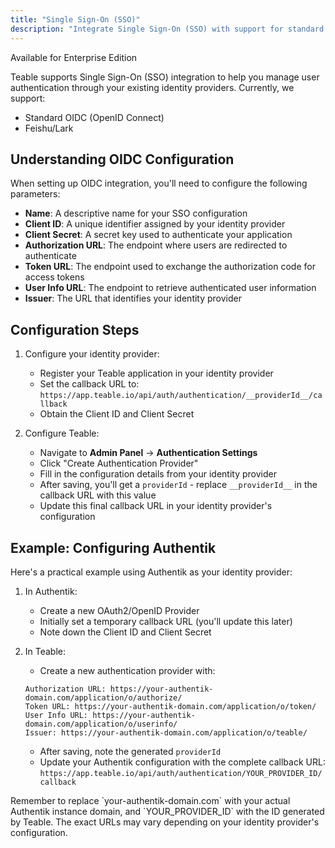 ```yaml
---
title: "Single Sign-On (SSO)"
description: "Integrate Single Sign-On (SSO) with support for standard OIDC and Feishu/Lark"
---
```


<Tip>Available for Enterprise Edition</Tip>

Teable supports Single Sign-On (SSO) integration to help you manage user authentication through your existing identity providers. Currently, we support:

* Standard OIDC (OpenID Connect)
* Feishu/Lark

## Understanding OIDC Configuration

When setting up OIDC integration, you'll need to configure the following parameters:

- **Name**: A descriptive name for your SSO configuration
- **Client ID**: A unique identifier assigned by your identity provider
- **Client Secret**: A secret key used to authenticate your application
- **Authorization URL**: The endpoint where users are redirected to authenticate
- **Token URL**: The endpoint used to exchange the authorization code for access tokens
- **User Info URL**: The endpoint to retrieve authenticated user information
- **Issuer**: The URL that identifies your identity provider

## Configuration Steps

1. Configure your identity provider:
   - Register your Teable application in your identity provider
   - Set the callback URL to: `https://app.teable.io/api/auth/authentication/__providerId__/callback`
   - Obtain the Client ID and Client Secret

2. Configure Teable:
   - Navigate to **Admin Panel** → **Authentication Settings**
   - Click "Create Authentication Provider"
   - Fill in the configuration details from your identity provider
   - After saving, you'll get a `providerId` - replace `__providerId__` in the callback URL with this value
   - Update this final callback URL in your identity provider's configuration

## Example: Configuring Authentik

Here's a practical example using Authentik as your identity provider:

1. In Authentik:
   - Create a new OAuth2/OpenID Provider
   - Initially set a temporary callback URL (you'll update this later)
   - Note down the Client ID and Client Secret

2. In Teable:
   - Create a new authentication provider with:
   ```
   Authorization URL: https://your-authentik-domain.com/application/o/authorize/
   Token URL: https://your-authentik-domain.com/application/o/token/
   User Info URL: https://your-authentik-domain.com/application/o/userinfo/
   Issuer: https://your-authentik-domain.com/application/o/teable/
   ```
   - After saving, note the generated `providerId`
   - Update your Authentik configuration with the complete callback URL: `https://app.teable.io/api/auth/authentication/YOUR_PROVIDER_ID/callback`

<Note>
Remember to replace `your-authentik-domain.com` with your actual Authentik instance domain, and `YOUR_PROVIDER_ID` with the ID generated by Teable. The exact URLs may vary depending on your identity provider's configuration.
</Note>
